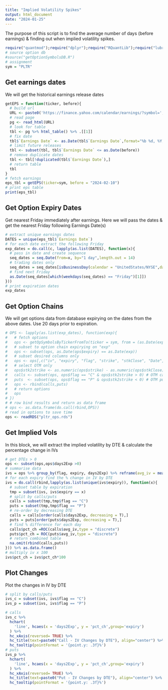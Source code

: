 ```yaml
---
title: "Implied Volatility Spikes"
output: html_document
date: "2024-01-25"
---
```

The purpose of this script is to find the average number of days (before earnings) & finding out when implied volatility spikes.
```r
require("quantmod");require("dplyr");require("RQuantLib");require("lubridate");require("rvest")
# source option db
#source("getOptionSymbolsDB.R")
# assignment
sym = "PLTR"
```

## Get earnings dates

We will get the historical earnings release dates
```r
getEPS = function(ticker, before){
  # build url
  URL <- paste0('https://finance.yahoo.com/calendar/earnings/?symbol=',ticker)
  # read page
  pg <- read_html(URL)
  # look for table
  tbl <- pg %>% html_table() %>% .[[1]]
  # fix date
  tbl$`Earnings Date` <- as.Date(tbl$`Earnings Date`,format="%b %d, %Y, %OS",tz = "America/New_York")
  # limit future releases
  tbl <- subset(tbl, tbl$`Earnings Date` <= as.Date(before))
  # remove duplicate dates
  tbl <- tbl[!duplicated(tbl$`Earnings Date`),]
  # return table
  tbl
}
# fetch earnings
eps_tbl = getEPS(ticker=sym, before = "2024-02-10")
# print eps table
print(eps_tbl)
```

## Get Option Expiry Dates

Get nearest Friday immediately after earnings. Here we will pass the dates & get the nearest Friday following Earnings Date(s)
```r
# extract unique earnings dates
DATES = unique(eps_tbl$`Earnings Date`)
# for each date extract the following Friday
exp_dates = do.call(c, lapply(as.list(DATES), function(x){
  # pass in date and create sequence
  seq_dates = seq.Date(from=x, by="1 day",length.out = 14)
  # trading dates only
  seq_dates = seq_dates[isBusinessDay(calendar = "UnitedStates/NYSE",dates = seq_dates)]
  # find next Friday
  as.Date(seq_dates[which(weekdays(seq_dates) == "Friday")[1]])
}))
# print expiration dates
exp_dates
```

## Get Option Chains

We will get options data from database expirying on the dates from the above dates. Use 20 days prior to expiration.
```r
# OPS <- lapply(as.list(exp_dates), function(exp){
#   # fetch options
#   ops <- getOpSymbolsByTickerFromTo(ticker = sym, from = (as.Date(exp) - days(20)), to =  as.Date(exp))
#   # subset to option chain expirying on "exp"
#   ops <- subset(ops, as.Date(ops$expiry) == as.Date(exp))
#   # subset desired columns only
#   ops <- ops[,c("iv", "expiry", "flag", "strike", "stkClose", "Date", "days2Exp", "Mid")]
#   # select OTM only
#   ops$stk2strike <- as.numeric(ops$strike) - as.numeric(ops$stkClose)
#   calls <- subset(ops, ops$flag == "C" & ops$stk2strike > 0) # OTM calls will be positive
#   puts  <- subset(ops, ops$flag == "P" & ops$stk2strike < 0) # OTM puts will be negative
#   ops <- rbind(calls,puts)
#   # return options
#   ops
# })
# # row bind results and return as data frame
# ops <- as.data.frame(do.call(rbind,OPS))
# read in options to save time
ops <- readRDS("pltr_ops.rds")
```


## Get Implied Vols

In this block, we will extract the implied volatility by DTE & calculate the percentage change in IVs
```r
# get DTEs > 0
ops <- subset(ops,ops$days2Exp >0)
# summarise data 
ivs = ops %>% group_by(flag, expiry, days2Exp) %>% reframe(avg_iv = mean(iv))
# for each expiry find the % change in IV by DTE
ivs = do.call(rbind,lapply(as.list(unique(ivs$expiry)), function(x){
  # subset table by expiration
  tmp = subset(ivs, ivs$expiry == x)
  # split by calls/puts
  calls = subset(tmp,tmp$flag == "C")
  puts = subset(tmp,tmp$flag == "P")
  # re-order by decreasing DTE
  calls = calls[order(calls$days2Exp, decreasing = T),]
  puts = puts[order(puts$days2Exp, decreasing = T),]
  # find % difference for each day
  calls$pct_ch =ROC(calls$avg_iv,type = "discrete")
  puts$pct_ch = ROC(puts$avg_iv,type = "discrete")
  # return combined table
  na.omit(rbind(calls,puts))
})) %>% as.data.frame()
# multiply iv x 100
ivs$pct_ch = ivs$pct_ch*100
```


## Plot Changes

Plot the changes in IV by DTE
```r
# split by calls/puts
ivs_c = subset(ivs, ivs$flag == "C")
ivs_p = subset(ivs, ivs$flag == "P")

# calls 
ivs_c %>% 
  hchart(
    'line', hcaes(x = 'days2Exp', y = 'pct_ch',group='expiry')
  ) %>%
  hc_xAxis(reversed= TRUE) %>%
  hc_title(text=paste0("Call - IV Changes by DTE"), align="center") %>% 
  hc_tooltip(pointFormat = '{point.y: .3f}%')
# puts
ivs_p %>% 
  hchart(
    'line', hcaes(x = 'days2Exp', y = 'pct_ch',group='expiry')
  ) %>%
  hc_xAxis(reversed= TRUE) %>%
  hc_title(text=paste0("Put - IV Changes by DTE"), align="center") %>% 
  hc_tooltip(pointFormat = '{point.y: .3f}%')
```